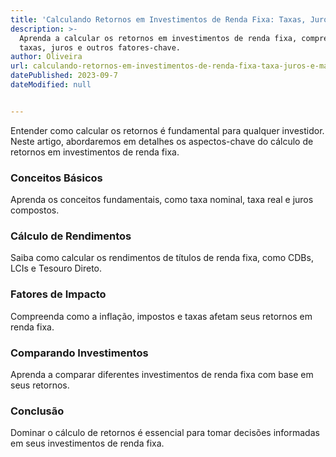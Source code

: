 ```yaml
---
title: 'Calculando Retornos em Investimentos de Renda Fixa: Taxas, Juros e Mais'
description: >-
  Aprenda a calcular os retornos em investimentos de renda fixa, compreendendo
  taxas, juros e outros fatores-chave.
author: Oliveira
url: calculando-retornos-em-investimentos-de-renda-fixa-taxa-juros-e-mais
datePublished: 2023-09-7
dateModified: null


---
```


Entender como calcular os retornos é fundamental para qualquer investidor. Neste artigo, abordaremos em detalhes os aspectos-chave do cálculo de retornos em investimentos de renda fixa.

### Conceitos Básicos

Aprenda os conceitos fundamentais, como taxa nominal, taxa real e juros compostos.

### Cálculo de Rendimentos

Saiba como calcular os rendimentos de títulos de renda fixa, como CDBs, LCIs e Tesouro Direto.

### Fatores de Impacto

Compreenda como a inflação, impostos e taxas afetam seus retornos em renda fixa.

### Comparando Investimentos

Aprenda a comparar diferentes investimentos de renda fixa com base em seus retornos.

### Conclusão

Dominar o cálculo de retornos é essencial para tomar decisões informadas em seus investimentos de renda fixa.


